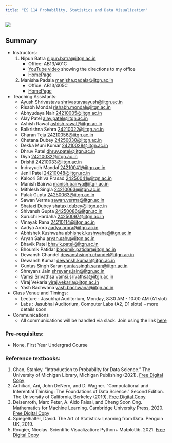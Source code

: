 ```yaml
---
title: "ES 114 Probability, Statistics and Data Visualization"
---
```



![](images/psdv_logo.jpeg)

::: {.callout-tip}
## Summary

* Instructors: 
    1. Nipun Batra <nipun.batra@iitgn.ac.in>
        * Office: AB13/401C
        * [YouTube video](https://www.youtube.com/shorts/FmCbCkJQN1g) showing the directions to my office
        * [HomePage](https://nipunbatra.github.io/)
    2. Manisha Padala <manisha.padala@iitgn.ac.in>
        * Office: AB13/405C 
        * [HomePage](https://sites.google.com/view/manishapadala/home)


* Teaching Assistants: 
    * Ayush Shrivastava <shrivastavaayush@iitgn.ac.in>
    * Risabh Mondal <rishabh.mondal@iitgn.ac.in>
    * Abhyudaya Nair <24210005@iitgn.ac.in>
    * Alay Patel <alay.patel@iitgn.ac.in>
    * Ashish Rawat <ashish.rawat@iitgn.ac.in>
    * Balkrishna Sehra <24210022@iitgn.ac.in>
    * Charan Teja <24210056@iitgn.ac.in>
    * Chetana Dubey <24250030@iitgn.ac.in>
    * Dekka Muni Kumar <24210028@iitgn.ac.in>
    * Dhruv Patel <dhruv.patel@iitgn.ac.in>
    * Diya <24210032@iitgn.ac.in>
    * Drishti <24210033@iitgn.ac.in>
    * Indrayudh	Mandal <24210041@iitgn.ac.in>
    * Jenil	Patel <24210048@iitgn.ac.in>
    * Kaloori Shiva Prasad <24250041@iitgn.ac.in>
    * Manish Bairwa	<manish.bairwa@iitgn.ac.in>
    * Mithlesh Singla <24210063@iitgn.ac.in>
    * Palak Gupta <24250063@iitgn.ac.in>
    * Sawan	Verma <sawan.verma@iitgn.ac.in>
    * Shataxi Dubey <shataxi.dubey@iitgn.ac.in>
    * Shivansh Gupta <24250086@iitgn.ac.in>
    * Suruchi Hardaha <24250097@iitgn.ac.in>
    * Vinayak Rana <24210114@iitgn.ac.in>
    * Aadya Arora <aadya.arora@iitgn.ac.in>
    * Abhishek Kushwaha	<abhishek.kushwaha@iitgn.ac.in>
    * Aryan Sahu <aryan.sahu@iitgn.ac.in>
    * Bhavik Patel <bhavik.patel@iitgn.ac.in>
    * Bhoumik Patidar <bhoumik.patidar@iitgn.ac.in>
    * Dewansh Chandel <dewanshsingh.chandel@iitgn.ac.in>
    * Dewansh Kumar	<dewansh.kumar@iitgn.ac.in>
    * Guntas Singh Saran <guntassingh.saran@iitgn.ac.in>
    * Shreyans Jain <shreyans.jain@iitgn.ac.in>
    * Vamsi Srivathsa <vamsi.srivathsa@iitgn.ac.in>
    * Viraj Vekaria <viraj.vekaria@iitgn.ac.in>
    * Yash Bachwana <yash.bachwana@iitgn.ac.in>

* Class Venue and Timings:
    * Lecture : Jasubhai Auditorium, Monday, 8:30 AM - 10:00 AM (A1 slot)
    * Labs : Jasubhai Auditorium, Computer Labs (A2, D1 slots) -- more details soon

* Communications
    * All communications will  be handled via slack. Join using the link [here](https://join.slack.com/t/es1142025/shared_invite/zt-2w15bop68-YdIMFQxAdUGFvOE7R3FM1Q)


:::


### Pre-requisites:

* None, First Year Undergrad Course


### Reference textbooks:

1. Chan, Stanley. “Introduction to Probability for Data Science.” The University of Michigan Library, Michigan Publishing (2021). [Free Digital Copy](https://probability4datascience.com/)
2. Adhikari, Ani, John DeNero, and D. Wagner. "Computational and Inferential Thinking: The Foundations of Data Science." Second Edition. The University of California, Berkeley (2019). [Free Digital Copy](https://inferentialthinking.com/chapters/intro.html)
3. Deisenroth, Marc Peter, A. Aldo Faisal, and Cheng Soon Ong. Mathematics for Machine Learning. Cambridge University Press, 2020. [Free Digital Copy](https://mml-book.github.io/)
4. Spiegelhalter, David. The Art of Statistics: Learning from Data. Penguin UK, 2019.
5. Rougier, Nicolas. Scientific Visualization: Python+ Matplotlib. 2021. [Free Digital Copy](https://github.com/rougier/scientific-visualization-book)



<!-- ### Some other ML courses

1.  [NPTEL course by Balaram Ravindran](https://www.youtube.com/watch?v=r4sgKrRL2Ys&list=PL1xHD4vteKYVpaIiy295pg6_SY5qznc77)
2.  [CMU course by Tom Mitchell and Maria-Florina Balcan](http://www.cs.cmu.edu/~ninamf/courses/601sp15/lectures.shtml)
3.  [Coursera ML course by Andrew Ng](https://www.coursera.org/learn/machine-learning)
4.  [FAST.ai course on ML](https://course.fast.ai/ml)
5.  [Practical deep learning for coders by FAST.ai](https://course.fast.ai/index.html)
6.  [Course by Alex Ihler, UCI](http://sli.ics.uci.edu/Classes/2015W-273a) -->

